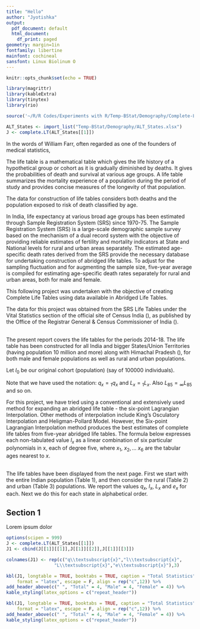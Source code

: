 ```yaml
---
title: "Hello"
author: "Jyotishka"
output:
  pdf_document: default
  html_document:
    df_print: paged
geometry: margin=1in
fontfamily: libertine
mainfont: cochineal
sansfont: Linux Biolinum O
---
```



```r
knitr::opts_chunk$set(echo = TRUE)

library(magrittr)
library(kableExtra)
library(tinytex)
library(rio)

source('~/R/R Codes/Experiments with R/Temp-BStat/Demography/Complete-Life-Table.R')

ALT_States <- import_list("Temp-BStat/Demography/ALT_States.xlsx")
J <- complete.LT(ALT_States[[1]])

```

\section*{Introduction}
In the words of William Farr, often regarded as one of the founders of medical statistics, \begin{center}\emph{"Life table is the ‘Biometer’ of the population"}. \end{center} The life table is a mathematical table which gives the life history of a hypothetical group or cohort as it is gradually diminished by deaths. It gives the probabilities of death and survival at various age groups. A life table summarizes the mortality experience of a population during the period of study and provides concise measures of the longevity of that population.<br/>

The data for construction of life tables considers both deaths and the population exposed to risk of death classified by age.<br/>

In India, life expectancy at various broad age groups has been estimated through Sample 
Registration System (SRS) since 1970-75. The Sample Registration System (SRS) is a large-scale demographic sample survey based on the mechanism of a dual record system with the objective of providing reliable estimates of fertility and mortality indicators at State and National levels for rural and urban areas separately. The estimated age-specific death rates derived from the SRS provide the necessary database for undertaking construction of abridged life tables. To adjust for the sampling fluctuation and for augmenting the sample size, five-year average is compiled for estimating age-specific death rates separately for rural and urban areas, both for male and female.<br/>


\section*{Objective:}
This following project was undertaken with the objective of creating Complete Life Tables using data available in Abridged Life Tables. <br/>


\section*{Datasets:}
 The data for this project was obtained from the SRS Life Tables under the Vital Statistics section of the official site of Census India (\href{https://www.censusindia.gov.in}{https://www.censusindia.gov.in}), as published by the Office of the Registrar General \& Census Commissioner of India (\href{ https://www.censusindia.gov.in/vital_statistics/Appendix\_SRS\_Based\_Life\_Table.html}{Click here}). <br/><br/>
 
The present report covers the life tables for the periods 2014-18. The life table has been constructed for all India and bigger States/Union Territories (having population 10 million and more) along with Himachal Pradesh (\href{ https://censusindia.gov.in/Vital_Statistics/SRS_Life_Table/SRS\%20based\%20Abridged\%20Life\%20Tables\%202014-18.pdf}{Click here to view PDF}), for both male and female populations as well as rural and urban populations.


\section*{Definitions:}
Let $l_0$ be our original cohort (population) (say of 100000 individuals).
\begin{enumerate}
    \item ${}_nq_x=\mathbb{P}~$(A randomly chosen individual of the cohort dies between the age  of $x$ and age $x+n$)
    \item $l_x=\mathbb{E}~$[No. of individuals surviving at exact age $x$ out of the original cohort]
    \item ${}_nL_x=\mathbb{E}~$[No. of person-years lived between ages $x$ and $x+n$ years]
    \item $e_x=\mathbb{E}~$[Life remaining at age $x$]
\end{enumerate}
Note that we have used the notation: $q_x={}_1q_x$ and $L_x={}_1L_x$. Also $L_{85}={}_{\infty}L_{85}$ and so on.<br/>


\section*{Interpolation Techniques:}
For this project, we have tried using a conventional and extensively used
method for expanding an abridged life table - the six-point Lagrangian Interpolation. Other methods of interpolation include King’s Osculatory Interpolation and Heligman-Pollard Model. However, the Six-point Lagrangian Interpolation method produces the best estimates of complete life tables from five-year abridged life tables\cite{comparison}. The formula below expresses each non-tabulated value $l_x$ as a linear combination of six particular polynomials in x, each of degree five,
\begin{equation}l_x=\displaystyle\sum_{i=1}^6 \dfrac{\prod_{j\neq i} (x-x_j)}{\prod_{j\neq i} (x_i-x_j)}\cdot l_{x_i}\end{equation}
where $x_1, ~x_2,\dots~ x_6$ are the tabular ages nearest to $x$.<br/><br/>

\textbf{Procedure:}\cite{johnson}
\begin{enumerate}
    \item Start with the abridged table. We know the values of $l_{5i},~i\in\{0,~1,\ldots17\}$ and $l_1$. Let $D=\{l_1,~l_{5i}: ~i\in\{0,~1,\ldots17\}\}$. Thus $D$ is completely known.
    \item We calculate $l_2$ by considering the ages 0, 1, 5, 10, 15, 20 and the values of $l_0,~l_1,~l_5,~l_{10},~l_{15},~l_{20}$ and applying (1).
    \item We successively calculate $l_x$, ($l_x\not\in D$) by considering its six immediate neighbours. Let $c_x=\lceil x/5\rceil$. Ideally we would consider the ages $x_1=x-3,~x_2=x-2,~x_3=x-1$ and $x_4=5c_x,~x_5=5(c_x+1),~x_6=5(c_x+2)$ (three points on either side) and the value of $l$ at these points (note that these are now available for $2<x<75$).
    
However, for $x> 75$, $l_{x_i}$ might not be available for $i\in\{4,~5,~6\}$. In that case, we can compensate for the missing points on the right, with points on the left (as all the points on the left have been previously calculated) For e.g., to calculate $l_{76}$, we would consider the ages 72, 73, 74, 75 on the left and 80, 85 on the right and so on.
    \item Having calculated $l_x$ for $x\in\{0,~1,\cdots,~85\}$, we find the values of $q_x$, $L_x$ and $e_x$ for $x\in\{2,~3,\cdots,~84\}$, using the below formulae:
    \begin{align*}
        q_x&=\frac{l_x-l_{x+1}}{l_x}\\
        L_x&=l_{x+1}+\frac{l_x-l_{x+1}}{2}~~(\text{assuming uniform deaths in }(x,~x+1))\\
        e_x&=\frac{\sum_{i=0}^{85-x} L_{x+i}}{l_x}
    \end{align*}
    \item We repeat this procedure for the total population, the male population and the female population separately. We then run the same procedure by considering the same divisions in the urban and rural populations (urban total, urban male, urban female and so on). 
    \item We form complete Life Tables for each of the states mentioned above individually and then over the entire Indian population taken as a whole.
\end{enumerate}


\section*{Complete Life Tables: }
The life tables have been displayed from the next page. First we start with the entire Indian population (Table 1), and then consider the rural (Table 2) and urban (Table 3) populations. We report the values $q_x$, $l_x$, $L_x$ and $e_x$ for each. Next we do this for each state in alphabetical order.


## Section 1

Lorem ipsum dolor

```r

options(scipen = 999)
J <- complete.LT(ALT_States[[1]])
J1 <- cbind(J[[1]][[1]],J[[1]][[2]],J[[1]][[3]])

colnames(J1) <- rep(c("q\\textsubscript{x}","l\\textsubscript{x}",
                  "L\\textsubscript{x}","e\\textsubscript{x}"),3)

kbl(J1, longtable = TRUE, booktabs = TRUE, caption = "Total Statistics", 
    format = "latex", escape = F, align = rep("c",12)) %>%
add_header_above(c(" ", "Total" = 4, "Male" = 4, "Female" = 4)) %>%
kable_styling(latex_options = c("repeat_header"))

kbl(J1, longtable = TRUE, booktabs = TRUE, caption = "Total Statistics", 
    format = "latex", escape = F, align = rep("c",12)) %>%
add_header_above(c(" ", "Total" = 4, "Male" = 4, "Female" = 4)) %>%
kable_styling(latex_options = c("repeat_header"))


```


<!-- # ```{r} -->
<!-- # A <- data.frame(round(replicate(3, runif(2)),2)) -->
<!-- # rownames(A) <- c("Hola~123~", "Hola~234~") -->
<!-- # names(A) <- c("X~1~", "X~2~", "X~3~") -->
<!-- # knitr::kable(A) -->
<!-- # ``` -->








